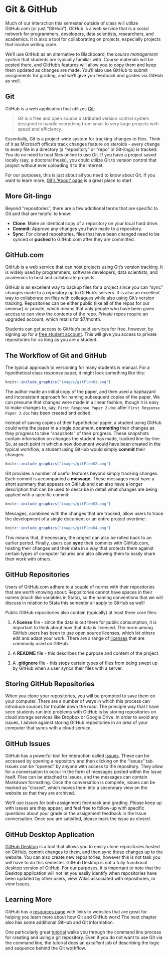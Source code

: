 # Git & GitHub

Much of our interaction this semester outside of class will utilize GitHub.com (or just "GitHub"). GitHub is a web service that is a social network for programmers, developers, data scientists, researchers, and academics. It is also a tool for collaborating on projects, especially projects that involve writing code.

We'll use GitHub as an alternative to Blackboard, the *course management system* that students are typically familiar with. Course materials will be posted there, and GitHub's features will allow you to copy them and keep them updated as changes are made. You'll also use GitHub to submit assignments for grading, and we'll give you feedback and grades via GitHub as well.

## Git
GitHub is a web application that utilizes [Git](https://git-scm.com):

> Git is a free and open source distributed version control system designed to handle everything from small to very large projects with speed and efficiency.

Essentially, Git is a project-wide system for tracking changes to files. Think of it as Microsoft office's track changes feature on steroids - every change to every file in a directory (a "repository" or "repo" in Git-lingo) is tracked. You do no need to host files online to use Git. If you have a project saved locally (say, a doctoral thesis), you could utilize Git to version control that project without ever uploading it to the Internet.

For our purposes, this is just about all you need to know about Git. If you want to learn more, [Git's 'About' page](https://git-scm.com/about) is a great place to start.

## More Git-lingo
Beyond "repositories", there are a few additional terms that are specific to Git and that are helpful to know:

  * **Clone**: Make an identical copy of a repository on your local hard drive.
  * **Commit**: Approve any changes you have made to a repository.
  * **Sync**: For cloned repositories, files that have been changed need to be synced or **pushed** to GitHub.com after they are committed.

## GitHub.com
GitHub is a web service that can host projects using Git's version tracking. It is widely used by programmers, software developers, data scientists, and academics to host and collaborate projects.

GitHub is an excellent way to backup files for a project since you can "sync" changes made to a repository up to GitHub's servers. It is also an excellent way to collaborate on files with colleagues while also using Git's version tracking. Repositories can be either public (like all of the repos for our seminar) or private, which means that only people who have been given access to can view the contents of the repo. Private repos require an upgraded account, which retails for $7/month.

Students can get access to GitHub's paid services for free, however, by signing up for a [free student account](https://education.github.com). This will give you access to private repositories for as long as you are a student.

## The Workflow of Git and GitHub
The typical approach to versioning for many students is manual. For a hypothetical class response paper, it might look something like this:

```r
knitr::include_graphics("images/gitFlow01.png")
```

The author made an initial copy of the paper, and then used a haphazard and inconsistent approach for naming subsequent copies of the paper. We can presume that changes were made in a linear fashion, though it is easy to make changes to, say, `First Response Paper 2.doc` after `First Response Paper 3.doc` has been created and edited.

Instead of saving copies of their hypothetical paper, a student using GitHub could write the paper in a single document, **commiting** their changes as they progress to take "snapshots" of their progress. These snapshots contain information on changes the student has made, tracked line-by-line. So, at each point in which a new document would have been created in the typical workflow, a student using GitHub would simply **commit** their changes:

```r
knitr::include_graphics("images/gitFlow02.png")
```

Git provides a number of useful features beyond simply tracking changes. Each commit is accompanied a **message**. These messages must have a short summary that appears on GitHub and can also have a longer description that can be used to describe in detail what changes are being applied with a specific commit:

```r
knitr::include_graphics("images/gitFlow03.png")
```

Messages, combined with the changes that are tracked, allow users to trace the development of a single document or an entire project overtime:

```r
knitr::include_graphics("images/gitFlow04.png")
```

This means that, if necessary, the project can also be rolled back to an earlier period. Finally, users can **sync** their commits with GitHub.com, hosting their changes and their data in a way that protects them against certain types of computer failures and also allowing them to easily share their work with others.

## GitHub Repositories
Users of GitHub.com adhere to a couple of norms with their repositories that are worth knowing about. Repositories cannot have spaces in their names (much like variables in Stata), so the naming conventions that we will discuss in relation to Stata this semester all apply to GitHub as well!

Public GitHub repositories also contain (typically) at least three core files:

  1. A **license** file - since the data is out there for public consumption, it is important to think about how that data is licensed. The norm among GitHub users has been to use open source licenses, which let others edit and adapt your work. There are a range of [licenses](http://choosealicense.com) that are commonly used on GitHub.

  2. A **README** file - this describes the purpose and content of the project.

  3. A **.gitignore** file - this stops certain types of files from being swept up by GitHub when a user syncs their files with a server.

## Storing GitHub Repositories
When you clone your repositories, you will be prompted to save them on your computer. There are a number of ways in which this process can introduce sources for trouble down the road. The principle way that I have seen students run into problems with GitHub is by storing repositories on cloud storage services like Dropbox or Google Drive. In order to avoid any issues, I advise against storing GitHub repositories in an area of your computer that syncs with a cloud service.

## GitHub Issues
GitHub has a powerful tool for interaction called [Issues](https://help.github.com/articles/about-issues/). These can be accessed by opening a repository and then clicking on the "Issues" tab. Issues can be "opened" by anyone with access to the repository. They allow for a conversation to occur in the form of messages posted within the Issue itself. Files can be attached to Issues, and the messages can contain Markdown formatting. Once the conversation is complete, issues can be marked as "closed", which moves them into a secondary view on the website so that they are archived.

We'll use issues for both assignment feedback and grading. Please keep up with issues are they appear, and feel free to follow-up with specific questions about your grade or the assignment feedback in the Issue conversation. Once you are satisfied, please mark the issue as closed.

## GitHub Desktop Application
[GitHub Desktop](https://desktop.github.com) is a tool that allows you to easily clone repositories hosted on GitHub, commit changes to them, and then sync those changes up to the website. You can also create new repositories, however this is not task you will have to do this semester. GitHub Desktop is not a fully functional desktop version of GitHub. For our purposes, it is important to note that the Desktop application will not let you easily identify when repositories have been updated by other users, view Wikis associated with repositories, or view Issues.

## Learning More
GitHub has a [resources page](https://help.github.com/articles/good-resources-for-learning-git-and-github/) with links to websites that are great for helping you learn more about how Git and GitHub work! The next chapter also has some additional GitHub and Git information.

One particularly great [tutorial](https://try.github.io/) walks you through the command line process for creating and using a git repository. Even if you do not want to use Git via the command line, the tutorial does an *excellent* job of describing the logic and sequence behind the Git workflow.
